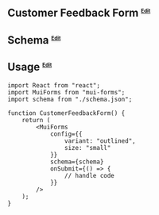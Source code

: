 ## Customer Feedback Form <sup><small><small><small>[Edit](https://codesandbox.io/s/mui-forms-customer-feedback-form-63mlks?file=/src/CustomerFeedbackForm.js)</small></small></small></sup>


<CustomerFeedbackForm />

## Schema <sup><small><small><small>[Edit](https://codesandbox.io/s/mui-forms-customer-feedback-form-63mlks?file=/src/CustomerFeedbackForm.js)</small></small></small></sup>

<SchemaViewer value={schema} />

## Usage <sup><small><small><small>[Edit](https://codesandbox.io/s/mui-forms-customer-feedback-form-63mlks?file=/src/CustomerFeedbackForm.js)</small></small></small></sup>

```tsx
import React from "react";
import MuiForms from "mui-forms";
import schema from "./schema.json";

function CustomerFeedbackForm() {
    return (
        <MuiForms
            config={{
                variant: "outlined",
                size: "small"
            }}
            schema={schema}
            onSubmit={() => {
                // handle code
            }}
        />
    );
}
```
